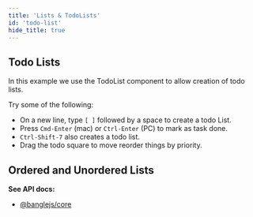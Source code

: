 ```yaml
---
title: 'Lists & TodoLists'
id: 'todo-list'
hide_title: true
---
```



## Todo Lists

In this example we use the TodoList component to allow creation of todo lists.

<VanillaCodeExample
  filePath={filePath1}
  language="js"
  createEditor={example1}
/>

Try some of the following:

- On a new line, type `[ ]` followed by a space to create a todo List.
- Press `Cmd-Enter` (mac) or `Ctrl-Enter` (PC) to mark as task done.
- `Ctrl-Shift-7` also creates a todo list.
- Drag the todo square to move reorder things by priority.

## Ordered and Unordered Lists

<VanillaCodeExample
  filePath={filePath2}
  language="js"
  createEditor={example2}
/>

**See API docs:**

- [@banglejs/core](/docs/api/core#components)
